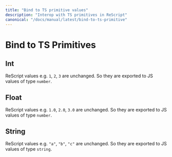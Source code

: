 ```yaml
---
title: "Bind to TS primitive values"
description: "Interop with TS primitives in ReScript"
canonical: "/docs/manual/latest/bind-to-ts-primitive"
---
```


# Bind to TS Primitives

## Int

ReScript values e.g. `1`, `2`, `3` are unchanged. So they are exported to JS values of type `number`.

## Float

ReScript values e.g. `1.0`, `2.0`, `3.0` are unchanged. So they are exported to JS values of type `number`.

## String

ReScript values e.g. `"a"`, `"b"`, `"c"` are unchanged. So they are exported to JS values of type `string`.
